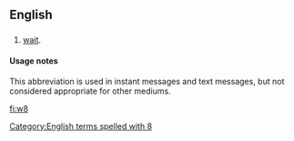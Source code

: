 ==English==

==={{abbreviation-old|en}}===
{{head|en}}

# {{context|Internet slang|text messaging|lang=en}} [[wait]].

====Usage notes====
This abbreviation is used in instant messages and text messages, but not considered appropriate for other mediums.

[[Category:English terms spelled with 8]]

[[fi:w8]]